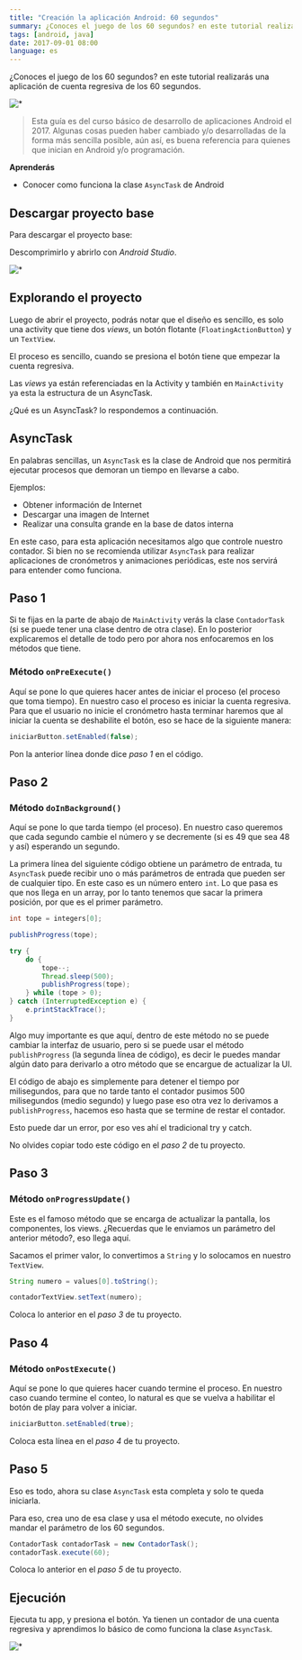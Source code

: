 ```yaml
---
title: "Creación la aplicación Android: 60 segundos"
summary: ¿Conoces el juego de los 60 segundos? en este tutorial realizarás una aplicación de cuenta regresiva de los 60 segundos.
tags: [android, java]
date: 2017-09-01 08:00
language: es
---
```


¿Conoces el juego de los 60 segundos? en este tutorial realizarás una aplicación de cuenta regresiva de los 60 segundos.

![*](https://firebasestorage.googleapis.com/v0/b/maksha-41f4f.appspot.com/o/labs%2Fandroid-60-segundos%2Fdevice-2017-08-30-145522.png?alt=media&token=3162b987-dbed-42a6-b7ae-c0a29f973749)

> Esta guía es del curso básico de desarrollo de aplicaciones Android el 2017. Algunas cosas pueden haber cambiado y/o desarrolladas de la forma más sencilla posible, aún así, es buena referencia para quienes que inician en Android y/o programación.

__Aprenderás__

* Conocer como funciona la clase `AsyncTask` de Android

## Descargar proyecto base

Para descargar el proyecto base:

<GitHub repo="CNA-60segundos" />

Descomprimirlo y abrirlo con _Android Studio_.

![*](https://firebasestorage.googleapis.com/v0/b/maksha-41f4f.appspot.com/o/labs%2Fandroid-60-segundos%2FPasted_Image_8_30_17__16_52.jpg?alt=media&token=1179ccb0-bdd4-41bc-93dd-a0278789ed8a)

## Explorando el proyecto

Luego de abrir el proyecto, podrás notar que el diseño es sencillo, es solo una activity que tiene dos *views*, un botón flotante (`FloatingActionButton`) y un `TextView`.

El proceso es sencillo, cuando se presiona el botón tiene que empezar la cuenta regresiva.

Las *views* ya están referenciadas en la Activity y también en `MainActivity` ya esta la estructura de un AsyncTask.

¿Qué es un AsyncTask? lo respondemos a continuación.

## AsyncTask

En palabras sencillas, un `AsyncTask` es la clase de Android que nos permitirá ejecutar procesos que demoran un tiempo en llevarse a cabo.

Ejemplos:

* Obtener información de Internet
* Descargar una imagen de Internet
* Realizar una consulta grande en la base de datos interna

En este caso, para esta aplicación necesitamos algo que controle nuestro contador. Si bien no se recomienda utilizar `AsyncTask` para realizar aplicaciones de cronómetros y animaciones periódicas, este nos servirá para entender como funciona.

## Paso 1

Si te fijas en la parte de abajo de `MainActivity` verás la clase `ContadorTask` (si se puede tener una clase dentro de otra clase). En lo posterior explicaremos el detalle de todo pero por ahora nos enfocaremos en los métodos que tiene.

### Método `onPreExecute()`

Aquí se pone lo que quieres hacer antes de iniciar el proceso (el proceso que toma tiempo). En nuestro caso el proceso es iniciar la cuenta regresiva. Para que el usuario no inicie el cronómetro hasta terminar haremos que al iniciar la cuenta se deshabilite el botón, eso se hace de la siguiente manera:


```java
iniciarButton.setEnabled(false);
```

Pon la anterior línea donde dice *paso 1* en el código.

## Paso 2

### Método `doInBackground()`

Aquí se pone lo que tarda tiempo (el proceso). En nuestro caso queremos que cada segundo cambie el número y se decremente (si es 49 que sea 48 y así) esperando un segundo.

La primera línea del siguiente código obtiene un parámetro de entrada, tu `AsyncTask` puede recibir uno o más parámetros de entrada que pueden ser de cualquier tipo. En este caso es un número entero `int`. Lo que pasa es que nos llega en un array, por lo tanto tenemos que sacar la primera posición, por que es el primer parámetro.

```java
int tope = integers[0];

publishProgress(tope);

try {
    do {
        tope--;
        Thread.sleep(500);
        publishProgress(tope);
    } while (tope > 0);
} catch (InterruptedException e) {
    e.printStackTrace();
}
```

Algo muy importante es que aquí, dentro de este método no se puede cambiar la interfaz de usuario, pero si se puede usar el método `publishProgress` (la segunda línea de código), es decir le puedes mandar algún dato para derivarlo a otro método que se encargue de actualizar la UI.

El código de abajo es simplemente para detener el tiempo por milisegundos, para que no tarde tanto el contador pusimos 500 milisegundos (medio segundo) y luego pase eso otra vez lo derivamos a `publishProgress`, hacemos eso hasta que se termine de restar el contador.

Esto puede dar un error, por eso ves ahí el tradicional try y catch.

No olvides copiar todo este código en el *paso 2* de tu proyecto.

## Paso 3

### Método `onProgressUpdate()`

Este es el famoso método que se encarga de actualizar la pantalla, los componentes, los views. ¿Recuerdas que le enviamos un parámetro del anterior método?, eso llega aquí.

Sacamos el primer valor, lo convertimos a `String` y lo solocamos en nuestro `TextView`.


```java
String numero = values[0].toString();

contadorTextView.setText(numero);
```

Coloca lo anterior en el *paso 3* de tu proyecto.

## Paso 4

### Método `onPostExecute()`

Aquí se pone lo que quieres hacer cuando termine el proceso. En nuestro caso cuando termine el conteo, lo natural es que se vuelva a habilitar el botón de play para volver a iniciar.

```java
iniciarButton.setEnabled(true);
```

Coloca esta línea en el *paso 4* de tu proyecto.

## Paso 5


Eso es todo, ahora su clase `AsyncTask` esta completa y solo te queda iniciarla.

Para eso, crea uno de esa clase y usa el método execute, no olvides mandar el parámetro de los 60 segundos.

```java
ContadorTask contadorTask = new ContadorTask();
contadorTask.execute(60);
```

Coloca lo anterior en el *paso 5* de tu proyecto.

## Ejecución

Ejecuta tu app, y presiona el botón. Ya tienen un contador de una cuenta regresiva y aprendimos lo básico de como funciona la clase `AsyncTask`.

![*](https://firebasestorage.googleapis.com/v0/b/maksha-41f4f.appspot.com/o/labs%2Fandroid-60-segundos%2Fdevice-2017-08-30-145421.png?alt=media&token=be1fc4a9-cc30-4a79-ba69-de8ff7a30074)

